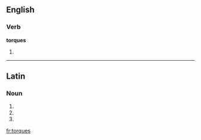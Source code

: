 ==English==

===Verb===
'''torques'''

# {{third-person singular of|[[torque]]}}

----

==Latin==

===Noun===
{{la-noun-form|torquēs}}

# {{inflection of|[[torquis#Latin|torquis]]||nom|p|lang=la}}
# {{inflection of|[[torquis#Latin|torquis]]||acc|p|lang=la}}
# {{inflection of|[[torquis#Latin|torquis]]||voc|p|lang=la}}

[[fr:torques]]